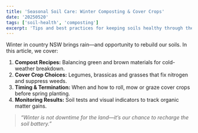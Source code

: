 ```yaml
---
title: 'Seasonal Soil Care: Winter Composting & Cover Crops'
date: '20250520'
tags: ['soil-health', 'composting']
excerpt: 'Tips and best practices for keeping soils healthy through the cooler months.'
---
```


Winter in country NSW brings rain—and opportunity to rebuild our soils. In this article, we cover:

1. **Compost Recipes:** Balancing green and brown materials for cold-weather breakdown.
2. **Cover Crop Choices:** Legumes, brassicas and grasses that fix nitrogen and suppress weeds.
3. **Timing & Termination:** When and how to roll, mow or graze cover crops before spring planting.
4. **Monitoring Results:** Soil tests and visual indicators to track organic matter gains.

> _“Winter is not downtime for the land—it’s our chance to recharge the soil battery.”_
